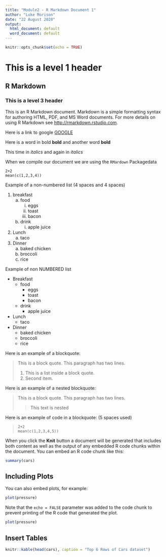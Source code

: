 ```yaml
---
title: "Module2 - R Markdown Document 1"
author: "Luke Morison"
date: "22 August 2020"
output:
  html_document: default
  word_document: default
---
```


```r
knitr::opts_chunk$set(echo = TRUE)
```
# This is a level 1 header

## R Markdown

### This is a level 3 header

This is an R Markdown document. Markdown is a simple formatting syntax for authoring HTML, PDF, and MS Word documents. For more details on using R Markdown see <http://rmarkdown.rstudio.com>.

Here is a link to google [GOOGLE](http://google.com)

Here is a word in bold **bold** and another word __bold__

This time in *italics* and again in _italics_

When we compile our document we are using the `RMardown` Packagedata

```
2+2
mean(c(1,2,3,4))
```
Example of a non-numbered list (4 spaces and 4 spaces)

1. breakfast
    a. food
        i. eggs
        ii. toast
        iii. bacon
    b. drink
        i. apple juice
2. Lunch
    a. taco
3. Dinner
    a. baked chicken
    b. broccoli
    c. rice
    

Example of non NUMBERED list

*  Breakfast
    - food
        + eggs
        + toast
        + bacon
    - drink
        + apple juice
*  Lunch
    - taco
*  Dinner
    - baked chicken
    - broccoli
    - rice
    
Here is an example of a blockquote:

> This is a block quote. This
> paragraph has two lines.
>
> 1. This is a list inside a block quote.
> 2. Second item.

Here is an example of a nested blockquote:

> This is a block quote. This
> paragraph has two lines.
>
> > This text is nested


Here is an example of code in a blockquote: (5 spaces used)

>     2+2
>     mean(c(1,2,3,4,5))

When you click the **Knit** button a document will be generated that includes both content as well as the output of any embedded R code chunks within the document. You can embed an R code chunk like this:

```r
summary(cars)
```

## Including Plots

You can also embed plots, for example:

```r
plot(pressure)
```

Note that the `echo = FALSE` parameter was added to the code chunk to prevent printing of the R code that generated the plot.


```r
plot(pressure)
```

## Insert Tables


```r
knitr::kable(head(cars), caption = "Top 6 Rows of Cars dataset")

```



